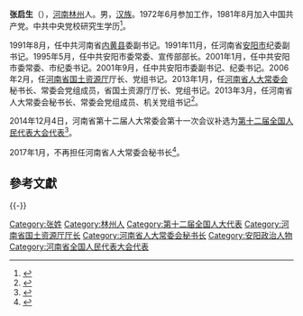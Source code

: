 '''张启生'''（{{bd|1954年|4月||}}），[[河南|河南]][[林州|林州]]人。男，[[汉族|汉族]]。1972年6月参加工作，1981年8月加入中国共产党。中共中央党校研究生学历<ref>{{cite web|title=资料：河南省人大秘书长张启生简历|url=http://district.ce.cn/zt/rwk/sf/ha/rd/201303/07/t20130307_24177335.shtml|accessdate=2016-07-03|newspaper=中国经济网|archive-date=2017-01-12|archive-url=https://web.archive.org/web/20170112062442/http://district.ce.cn/zt/rwk/sf/ha/rd/201303/07/t20130307_24177335.shtml|dead-url=no}}</ref>。

1991年8月，任中共河南省[[内黄县|内黄县]]委副书记。1991年11月，任河南省[[安阳市|安阳市]]纪委副书记。1995年5月，任中共安阳市委常委、宣传部部长。2001年1月，任中共安阳市委常委、市纪委书记。2001年9月，任中共安阳市委副书记、纪委书记。2006年2月，任[[河南省国土资源厅|河南省国土资源厅]]厅长、党组书记。2013年1月，任[[河南省人大常委会|河南省人大常委会]]秘书长、常委会党组成员，省国土资源厅厅长、党组书记。2013年3月，任河南省人大常委会秘书长、常委会党组成员、机关党组书记<ref>{{cite web|title=张启生|url=http://gbzl.people.com.cn/grzy.php?id=150100281|accessdate=2016-07-03|newspaper=中国领导干部资料库|archive-url=https://web.archive.org/web/20170112080552/http://gbzl.people.com.cn/grzy.php?id=150100281|archive-date=2017-01-12|dead-url=yes}}</ref>。

2014年12月4日，河南省第十二届人大常委会第十一次会议补选为[[第十二届全国人民代表大会代表|第十二届全国人民代表大会代表]]<ref>{{cite news|title=第十二届全国人民代表大会常务委员会代表资格审查委员会关于个别代表的代表资格的报告（2014年12月28日第十二届全国人民代表大会常务委员会第十二次会议通过）|url=http://www.npc.gov.cn/wxzl/gongbao/2015-02/27/content_1932696.htm|accessdate=2016-07-03|newspaper=中国人大网|archive-url=https://web.archive.org/web/20160828170309/http://www.npc.gov.cn/wxzl/gongbao/2015-02/27/content_1932696.htm|archive-date=2016年8月28日|dead-url=yes}}</ref>。

2017年1月，不再担任河南省人大常委会秘书长<ref>{{Cite web |url=http://district.ce.cn/newarea/sddy/201701/20/t20170120_19760697_1.shtml |title=丁巍任河南省人大常委会秘书长 张启生不再担任 |access-date=2017-01-21 |archive-date=2017-02-02 |archive-url=https://web.archive.org/web/20170202001604/http://district.ce.cn/newarea/sddy/201701/20/t20170120_19760697_1.shtml |dead-url=no }}</ref>。

==參考文獻==
{{reflist}}

{{-}}
{{start box}}
{{s-gov|prc}}
{{s-before|[[]]}}
{{s-title|[[河南省国土资源厅|河南省国土资源厅]]厅长|2006年2月－2013年3月}}
{{s-after|[[盛国民|盛国民]]}}
{{end box}}

[[Category:张姓|Category:张姓]]
[[Category:林州人|Category:林州人]]
[[Category:第十二届全国人大代表|Category:第十二届全国人大代表]]
[[Category:河南省国土资源厅厅长|Category:河南省国土资源厅厅长]]
[[Category:河南省人大常委会秘书长|Category:河南省人大常委会秘书长]]
[[Category:安阳政治人物|Category:安阳政治人物]]
[[Category:河南省全国人民代表大会代表|Category:河南省全国人民代表大会代表]]